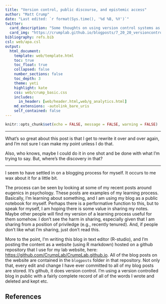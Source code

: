 ```yaml
---
title: "Version control, public discourse, and epistemic access"
author: "Matt Crump"
date: "Last edited: `r format(Sys.time(), '%d %B, %Y')`"
twitter:
  card_description: "Some thoughts on using version control systems as a process for public discourse"
  card_img: "https://crumplab.github.io/blogposts/7_20_20_versioncontrol/img/git.png"
bibliography: refs.bib
csl: web/apa.csl
output: 
  html_document:
    template: web/template.html
    toc: true
    toc_float: true
    collapsed: false
    number_sections: false
    toc_depth: 3
    theme: yeti
    highlight: kate
    css: web/crump_basic.css
    includes:
      in_header: [web/header.html,web/g_analytics.html]
    md_extensions: -autolink_bare_uris
    self_contained: false
---
```


```r
knitr::opts_chunk$set(echo = FALSE, message = FALSE, warning = FALSE)
```

---

What's so great about this post is that I get to rewrite it over and over again, and I'm not sure I can make my point unless I do that.

Also, who knows, maybe I could do it in one shot and be done with what I'm trying to say. But, where's the discovery in that?

___

I seem to have settled in on a blogging process for myself. It occurs to me wax about it for a little bit.

The process can be seen by looking at some of my recent posts around eugenics in psychology. These posts are examples of my learning process. Basically, I'm learning about something, and I am using my blog as a public notebook for myself. Perhaps there is a performative function to this, but to speak for myself, I am hoping there is some value in sharing my notes. Maybe other people will find my version of a learning process useful for them somehow. I don't see the harm in sharing, especially given that I am sharing from a position of priviledge (e.g., recently tenured). And, if people don't like what I'm sharing, just don't read this.

More to the point, I'm writing this blog in text editor (R-studio), and I'm posting the content as a website (using R markdown) hosted on a github repository that I use for my lab website, here: <https://github.com/CrumpLab/CrumpLab.github.io>. All of the blog posts on the website are contained in the `blogposts` folder in that repository. Not only that, every edit and change I have ever committed to all of my blog posts are stored. It's github, it does version control. I'm using a version controlled blog in public with a fairly complete record of all of the words I wrote and deleted and kept etc. 





## References




